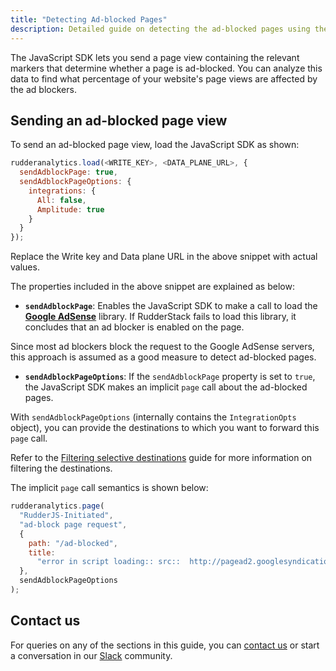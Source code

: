 ```yaml
---
title: "Detecting Ad-blocked Pages"
description: Detailed guide on detecting the ad-blocked pages using the JavaScript SDK.
---
```


The JavaScript SDK lets you send a page view containing the relevant markers that determine whether a page is ad-blocked. You can analyze this data to find what percentage of your website's page views are affected by the ad blockers.

## Sending an ad-blocked page view

To send an ad-blocked page view, load the JavaScript SDK as shown:

```javascript
rudderanalytics.load(<WRITE_KEY>, <DATA_PLANE_URL>, {
  sendAdblockPage: true,
  sendAdblockPageOptions: {
    integrations: {
      All: false,
      Amplitude: true
    }
  }
});
```

<div class="infoBlock">
Replace the <Link to="/resources/glossary/#write-key">Write key</Link> and <Link to="/dashboard-guides/overview/#data-plane-url">Data plane URL</Link> in the above snippet with actual values.
</div>

The properties included in the above snippet are explained as below:

* **`sendAdblockPage`**: Enables the JavaScript SDK to make a call to load the [**Google AdSense**](https://www.google.com/adsense/start/) library. If RudderStack fails to load this library, it concludes that an ad blocker is enabled on the page.

<div class="infoBlock">
Since most ad blockers block the request to the Google AdSense servers, this approach is assumed as a good measure to detect ad-blocked pages.
</div>

* **`sendAdblockPageOptions`**: If the `sendAdblockPage` property is set to `true`, the JavaScript SDK makes an implicit `page` call about the ad-blocked pages.

With `sendAdblockPageOptions` (internally contains the <Link to="/sources/sdks/rudderstack-javascript-sdk/load-js-sdk/#integrationopts">`IntegrationOpts`</Link> object), you can provide the destinations to which you want to forward this `page` call.

<div class="infoBlock">
Refer to the <a href="https://docs.rudderstack.com/stream-sources/rudderstack-sdk-integration-guides/rudderstack-javascript-sdk/#filtering-selective-destinations">Filtering selective destinations</a> guide for more information on filtering the destinations.
</div>

The implicit `page` call semantics is shown below:

```javascript
rudderanalytics.page(
  "RudderJS-Initiated",
  "ad-block page request",
  {
    path: "/ad-blocked",
    title:
      "error in script loading:: src::  http://pagead2.googlesyndication.com/pagead/js/adsbygoogle.js id:: ad-block"
  },
  sendAdblockPageOptions
);
```

## Contact us

For queries on any of the sections in this guide, you can [contact us](mailto:%20docs@rudderstack.com) or start a conversation in our [Slack](https://rudderstack.com/join-rudderstack-slack-community) community.
